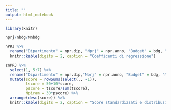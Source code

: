 ```yaml
---
title: ""
output: html_notebook
---
```

```r
library(knitr)
```


```r
nprj/nbdg/Mnbdg
```

```r
nPRJ %>% 
  rename("Dipartimento" = npr.dip, "Nprj" = npr.anno, "Budget" = bdg, "Mediana Budget" = Mbdg) %>% 
  knitr::kable(digits = 2, caption = "Coefficenti di regressione")
```

```r

znPRJ %>% 
  select(1, 5:7) %>% 
  rename("Dipartimento" = npr.dip,"Nprj" = npr.anno, "Budget" = bdg, "Mediana Budget" = Mbdg) %>% 
  mutate(score = rowSums(select(., -1)), 
         tscore = 50+10*score, 
         pscore = tscore/sum(tscore), 
         Npiram = 30*pscore) %>% 
  arrange(desc(score)) %>% 
  knitr::kable(digits = 2, caption = "Score standardizzati e distribuzione n. di ricercatori per dipartimento")
```

